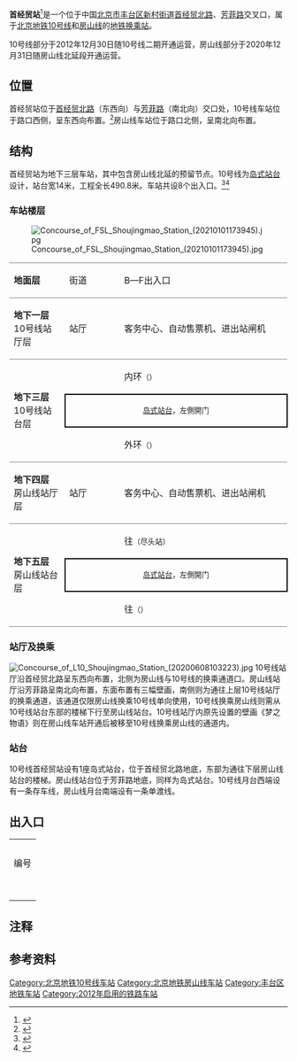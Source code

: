 {{NoteTA |G1=Railway}}
{{Infobox station
|name = 首经贸
|eng_name = Shoujingmao<br />(Capital Univ. of Economics & Business)<ref name=map2021>{{cite web|url=https://www.bjsubway.com/subway/images/luwangtu.png|title=北京城市轨道交通线网图|date=2021-12-31|access-date=2021-12-30|archive-date=2021-12-31|archive-url=https://web.archive.org/web/20211231004642/https://www.bjsubway.com/subway/images/luwangtu.png|dead-url=no}}</ref>{{NoteTag|1=2021年12月下旬后，10号线列车英文广播中将本站的站名由Shoujingmao改为Capital University of Economics and Business。}}
|linecolour = {{北京地铁颜色|10}}
|linecolour2 = {{北京地铁颜色|房}}
|image = Platform of L10 Shoujingmao Station (20210101174520).jpg
|caption = 首经贸站10号线站台<br />[[File:Platform_of_FSL_Shoujingmao_Station_(20210101173800).jpg|300px]]<br />首经贸站房山线站台
|other_name = 
|country = {{PRC}}
|borough = [[北京市|北京市]][[丰台区|丰台区]][[新村街道_(北京市)|新村街道]]
|address = [[首经贸北路|首经贸北路]]、[[芳菲路|芳菲路]]交叉口
|coordinates = {{Coord|39.844463|116.320202|type:railwaystation_region:CN-11_source:GoogleMaps|display=inline,title}}
|elevation = 
|operator = [[北京市地铁运营有限公司|北京市地铁运营有限公司]]
|lines = {{北京地铁线路名|10|SL}}<br />{{北京地铁线路名|房|SL}}
|distance = 
|platform = 各1座[[岛式站台|岛式站台]]
|tracks = 各2条
|bus_routes = 
|bus_stands = 
|connections = 公交站：地铁首经贸站
|structure = 地下车站
|hall = 整体式站厅
|depth = 
|levels = 
|interchange = 10号线→房山线：垂直换乘<br />房山线→10号线：通道换乘
|exits = 3个
|elevator = 
|escalator = 
|architect = 
|architectural_style = 
|colour = 白色
|type = 
|status = 运营中
|code = 
|zone = 
|classification = 
|website = 
|built = 
|former = 樊家村站
|opened = {{北京地铁线路名|10|S}}：2012年12月30日<br />{{北京地铁线路名|房|S}}：2020年12月31日
|closed = 
|pass_year = 
|passengers = 
|pass_system = 
|pass_rank = 
|mpassengers = 
|trains = 
|station_hours = 
|hours = 
|first = {{collapsible list
 |title = 　
 |
{{北京地铁线路名|10|S}}
:内环：05:52
:外环：05:20
{{北京地铁线路名|房|S}}
:往{{北京地铁起讫站|房山|L}}：05:39
:往{{北京地铁起讫站|房山|R}}：05:49
}}
|last = {{collapsible list
 |title = 　
 |
{{北京地铁线路名|10|S}}
:内环全程：22:01
:内环往{{站|巴沟}}：23:46
:内环往{{站|成寿寺}}：22:25
:外环全程：21:21
:外环往{{站|车道沟}}：23:06
{{北京地铁线路名|房|S}}
:往{{北京地铁起讫站|房山|L}}：23:02
:往{{北京地铁起讫站|房山|R}}：23:16
}}
|adjacent = {{adjacent stations|system=北京地铁
|line1=10|left1=纪家庙|right1=丰台站|note-left1=1.143km|note-mid1=距离[[巴沟站|巴沟]]39.761km|note-right1=1.717km
|line2=房|left2=东管头南|right2=花乡东桥|note-mid2=距离[[东管头南站|东管头南]]1.138km||note-left2=1.138km|note-right2=1.793km}}
|other_services = 
|route_map = {{Routemap|inline=yes|map=
~~ ~~B3层，10号线
utSTRf\utSTRg~~ ~~{{rmr|Licon=U|{{stl|北京地铁|纪家庙}}}}
utSTR+BSl\utSTR+BSr
utSTR+BSl\utSTR+BSr
\utABZg2\utABZg2!~utSTRc3\utSTRc3
\utSTR+tc1\utABZg+4!~utSTRc1\utSTR+4
\utSTR\utSTR\utSTR
\utSTR\utABZg2\utSTR+tc3
\utSTR\utENDEe!~utSTRc1\utABZg+4
\utSTR\utSTRc2\utSTR3
\utSTR\utSTR+1\utSTRc4
utSTRf\utSTRg~~ ~~{{rmr|Licon=D|{{stl|北京地铁|丰台站}}}}
~~ ~~B5层，房山线
utSTRf\utSTRg~~ ~~{{rmr|Licon=U|{{stl|北京地铁|东管头南}}}}
utSTR+BSl\utSTR+BSr
utSTR+BSl\utSTR+BSr
utABZg2\utSTR+tc3
utSTR+tc1\utABZg+4
utSTRf\utSTRg~~ ~~{{rmr|Licon=D|{{stl|北京地铁|花乡东桥}}}}
}}
}}
'''首经贸站'''{{NoteTag|1=规划期间曾称'''樊家村站'''，后应[[首都经济贸易大学|首都经济贸易大学]]师生要求而更名}}<ref>{{cite web|url=http://www.bjghw.gov.cn/web/static/articles/catalog_14300/article_ff80808137cc38b80137ef8d08bd0076/ff80808137cc38b80137ef8d08bd0076.html|title=北京市规划委员会关于轨道交通10号线（二期）调整后车站站名命名公众参与意见、建议采信情况的通告|date=2012-06-15|accessdate=2012-06-15|publisher=北京市规划委员会|archive-url=https://web.archive.org/web/20120620222635/http://www.bjghw.gov.cn/web/static/articles/catalog_14300/article_ff80808137cc38b80137ef8d08bd0076/ff80808137cc38b80137ef8d08bd0076.html|archive-date=2012-06-20|dead-url=yes}}</ref>是一个位于中国[[北京市|北京市]][[丰台区|丰台区]][[新村街道_(北京市)|新村街道]][[首经贸北路|首经贸北路]]、[[芳菲路|芳菲路]]交叉口，属于[[北京地铁|北京地铁]][[北京地铁10号线|10号线]]和[[北京地铁房山线|房山线]]的[[捷運車站|地铁]][[换乘站|换乘站]]。

10号线部分于2012年12月30日随10号线二期开通运营，房山线部分于2020年12月31日随房山线北延段开通运营。

== 位置 ==
首经贸站位于[[首经贸北路|首经贸北路]]（东西向）与[[芳菲路_(北京)|芳菲路]]（南北向）交口处，10号线车站位于路口西侧，呈东西向布置。<ref>{{cite web|url=http://www.bjghw.gov.cn/web/static/articles/catalog_14300/article_ff80808123fa497b0124529d88dc0010/ff80808123fa497b0124529d88dc0010.html|title=地铁10号线二期规划方案公告|publisher=北京市规划委员会|date=2009-10-14|accessdate=2010-08-10|archive-url=https://web.archive.org/web/20121018191648/http://www.bjghw.gov.cn/web/static/articles/catalog_14300/article_ff80808123fa497b0124529d88dc0010/ff80808123fa497b0124529d88dc0010.html|archive-date=2012-10-18|dead-url=yes}}</ref>房山线车站位于路口北侧，呈南北向布置。

== 结构 ==
首经贸站为地下三层车站，其中包含房山线北延的预留节点。10号线为[[岛式站台|岛式站台]]设计，站台宽14米，工程全长490.8米。车站共设8个出入口。<ref>{{cite news|url=http://zhengwu.beijing.gov.cn/bmfu/bmts/t1188327.htm|title=地铁10号线樊家村站主体工程结构封顶|date=2011-07-26|author=刘宇鑫|accessdate=2012-02-22|deadurl=yes|archiveurl=https://web.archive.org/web/20110806120425/http://zhengwu.beijing.gov.cn/bmfu/bmts/t1188327.htm|archivedate=2011-08-06}}</ref><ref>{{cite news|url=http://cr12g.crcc.cn/Article/ShowArticle1.asp?ArticleID=960|title=北京最长地铁换乘站樊家村站至丰台站区间打响攻坚战|date=2010-12-14|accessdate=2012-02-22|author=钱跃进}}{{dead link|date=2018年5月 |bot=InternetArchiveBot |fix-attempted=yes }}</ref>

=== 车站楼层 ===
[[File:Concourse_of_FSL_Shoujingmao_Station_(20210101173945).jpg|thumb]]

{|cellspacing=0 cellpadding=3
|style="border-top:solid 1px gray;border-bottom:solid 1px gray;" width=100|'''地面层'''
|style="border-top:solid 1px gray;border-bottom:solid 1px gray;" width=100|街道
|style="border-top:solid 1px gray;border-bottom:solid 1px gray;" width=350|B—F出入口
|-
|style="border-bottom:solid 1px gray;"|'''地下一层'''<br />10号线站厅层
|style="border-bottom:solid 1px gray;"|站厅
|style="border-bottom:solid 1px gray;"|客务中心、自动售票机、进出站闸机
|-
|style="border-bottom:solid 1px gray;" rowspan=3|'''地下三层'''<br />10号线站台层
|{{arrow|L}}
|{{北京地铁线路名|10|c}}内环<small>（{{站|丰台站|丰台站|北京地铁}}）</small>
|-
|style="border-right:solid 2px black;border-left:solid 2px black;border-top:solid 2px black;border-bottom:solid 2px black;" colspan=2|<center><small>[[岛式站台|岛式站台]]，左側開门</small></center>
|-
|style="border-bottom:solid 1px gray;"|{{arrow|R}}
|style="border-bottom:solid 1px gray;"|{{北京地铁线路名|10|c}}外环<small>（{{站|纪家庙}}）</small>
|-
|style="border-bottom:solid 1px gray;"|'''地下四层'''<br />房山线站厅层
|style="border-bottom:solid 1px gray;"|站厅
|style="border-bottom:solid 1px gray;"|客务中心、自动售票机、进出站闸机
|-
|style="border-bottom:solid 1px gray;" rowspan=3|'''地下五层'''<br />房山线站台层
|{{arrow|L}}
|{{北京地铁线路名|房|c}}往{{站|东管头南}}<small>（尽头站）</small>
|-
|style="border-right:solid 2px black;border-left:solid 2px black;border-top:solid 2px black;border-bottom:solid 2px black;" colspan=2|<center><small>[[岛式站台|岛式站台]]，左側開门</small></center>
|-
|style="border-bottom:solid 1px gray;"|{{arrow|R}}
|style="border-bottom:solid 1px gray;"|{{北京地铁线路名|房|c}}往{{站|阎村东}}<small>（{{站|花乡东桥}}）</small>
|}

=== 站厅及换乘 ===
[[File:Concourse_of_L10_Shoujingmao_Station_(20200608103223).jpg|thumb]]
10号线站厅沿首经贸北路呈东西向布置，北侧为房山线与10号线的换乘通道口。房山线站厅沿芳菲路呈南北向布置，东面布置有三幅壁画，南侧则为通往上层10号线站厅的换乘通道，该通道仅限房山线换乘10号线单向使用，10号线换乘房山线则需从10号线站台东部的楼梯下行至房山线站台。10号线站厅内原先设置的壁画《梦之物语》则在房山线车站开通后被移至10号线换乘房山线的通道内。

=== 站台 ===
10号线首经贸站设有1座岛式站台，位于首经贸北路地底，东部为通往下层房山线站台的楼梯。房山线站台位于芳菲路地底，同样为岛式站台。10号线月台西端设有一条存车线，房山线月台南端设有一条单渡线。
{{multiple image|direction=vertical|width=700|align=center
|image1=Platform panorama of L10 Shoujingmao Station (20210411160900).jpg|caption1=<center>10号线站台全景（2021年4月摄）</center>
|image2=Platform panorama of FSL Shoujingmao Station (20210101173728).jpg|caption2=<center>房山线站台全景（2021年1月摄）</center>
}}

== 出入口 ==
{| class="wikitable"
| colspan="5" align="center" bgcolor="{{北京地铁颜色|10}}" |
|-
| colspan="5" align="center" bgcolor="{{北京地铁颜色|房}}" |
|-
! 编号
! 指示
! 建议前往的目的地
! 照片
! 无障碍设施
|-
|{{港鐵出口|B|附=升}}
|芳菲路
|
|[[File:Exit_B_of_Shoujingmao_Station_(20210607145701).jpg|150px]]
|[[File:Exit_B_lift_of_Shoujingmao_Station_(20210607145601).jpg|150px]]
|-
|{{港鐵出口|C}}
|芳菲路
|
|[[File:Exit_C_of_Shoujingmao_Station_(20210607145500).jpg|150px]]
|{{n/a}}
|-
|{{港鐵出口|D|附=升}}
|首经贸北路
|
|[[File:Exit_D_of_Shoujingmao_Station_(20210607150124).jpg|150px]]
|[[File:Exit_D_lift_of_Shoujingmao_Station_(20210607145936).jpg|150px]]
|-
|{{港鐵出口|E|附=升}}
|芳菲路（东侧）、首经贸北路
|育菲园东里
|[[File:Exit_E_of_Shoujingmao_Station_(20210607145116).jpg|150px]]
|[[File:Exit_E_lift_of_Shoujingmao_Station_(20210607145141).jpg|150px]]
|-
|{{港鐵出口|F}}
|芳菲路（西侧）、首经贸北路
|万芳园一区
|[[File:Exit_F_of_Shoujingmao_Station_(20210607145736).jpg|150px]]
|{{n/a}}
|-
| bgcolor="#EEEEEE" colspan=5 | {{港鐵出口|註=升}}
|}

== 注释 ==
{{NoteFoot}}

== 参考资料 ==
{{reflist}}
{{commons category|Shoujingmao Station}}

{{北京地铁10号线}}
{{北京地铁房山线}}

[[Category:北京地铁10号线车站|Category:北京地铁10号线车站]]
[[Category:北京地铁房山线车站|Category:北京地铁房山线车站]]
[[Category:丰台区地铁车站|Category:丰台区地铁车站]]
[[Category:2012年启用的铁路车站|Category:2012年启用的铁路车站]]